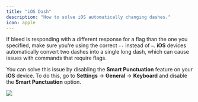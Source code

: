 ```yaml
---
title: "iOS Dash"
description: "How to solve iOS automatically changing dashes."
icon: apple
---
```


If bleed is responding with a different response for a flag than the one you specified, make sure you're using the correct `--` instead of `—`. **iOS** devices automatically convert two dashes into a single long dash, which can cause issues with commands that require flags.

You can solve this issue by disabling the **Smart Punctuation** feature on your **iOS** device. To do this, go to **Settings** -> **General** -> **Keyboard** and disable the **Smart Punctuation** option.

<Frame>
  <img
    src="/images/common-issues/smart-punctuation.png"
    className="h-96 w-auto"
  />
</Frame>
